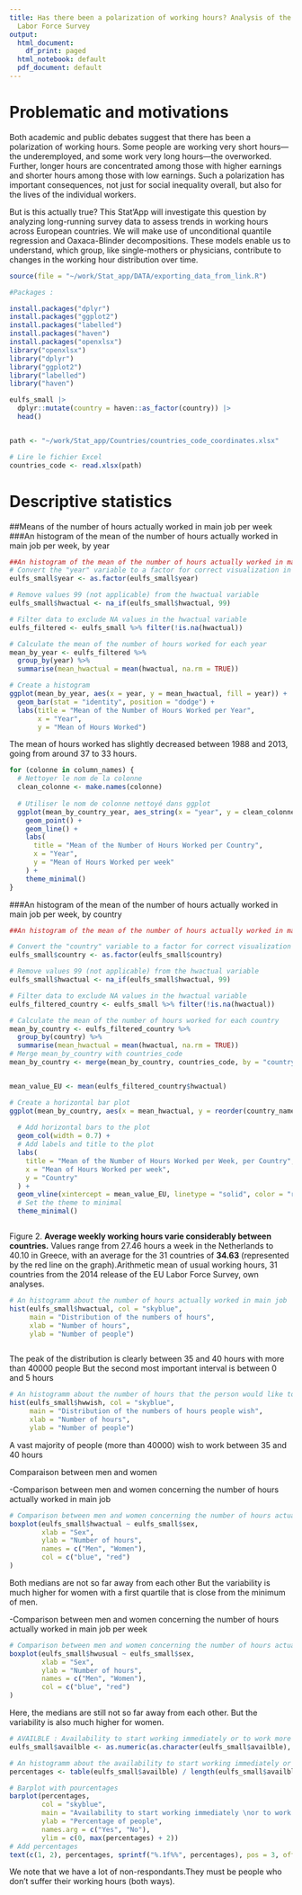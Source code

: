 ```yaml
---
title: Has there been a polarization of working hours? Analysis of the European Union
  Labor Force Survey
output:
  html_document:
    df_print: paged
  html_notebook: default
  pdf_document: default
---
```



# Problematic and motivations 

Both academic and public debates suggest that there has been a polarization of working hours. Some
people are working very short hours—the underemployed, and some work very long hours—the
overworked. Further, longer hours are concentrated among those with higher earnings and shorter
hours among those with low earnings. Such a polarization has important consequences, not just for
social inequality overall, but also for the lives of the individual workers.

But is this actually true? This Stat’App will investigate this question by analyzing long-running survey
data to assess trends in working hours across European countries. We will make use of unconditional
quantile regression and Oaxaca-Blinder decompositions. These models enable us to understand, which
group, like single-mothers or physicians, contribute to changes in the working hour distribution over
time.

```r
source(file = "~/work/Stat_app/DATA/exporting_data_from_link.R")
```


```r
#Packages :

install.packages("dplyr")
install.packages("ggplot2")
install.packages("labelled")
install.packages("haven")
install.packages("openxlsx")
library("openxlsx")
library("dplyr")
library("ggplot2")
library("labelled")
library("haven")


```

```r

eulfs_small |>
  dplyr::mutate(country = haven::as_factor(country)) |>
  head()


path <- "~/work/Stat_app/Countries/countries_code_coordinates.xlsx"

# Lire le fichier Excel
countries_code <- read.xlsx(path)
```
# Descriptive statistics
##Means of the number of hours actually worked in main job per week 
###An histogram of the mean of the number of hours actually worked in main job per week, by year

```r
##An histogram of the mean of the number of hours actually worked in main job by year 
# Convert the "year" variable to a factor for correct visualization in the histogram
eulfs_small$year <- as.factor(eulfs_small$year)

# Remove values 99 (not applicable) from the hwactual variable
eulfs_small$hwactual <- na_if(eulfs_small$hwactual, 99)

# Filter data to exclude NA values in the hwactual variable
eulfs_filtered <- eulfs_small %>% filter(!is.na(hwactual))

# Calculate the mean of the number of hours worked for each year
mean_by_year <- eulfs_filtered %>%
  group_by(year) %>%
  summarise(mean_hwactual = mean(hwactual, na.rm = TRUE))

# Create a histogram
ggplot(mean_by_year, aes(x = year, y = mean_hwactual, fill = year)) +
  geom_bar(stat = "identity", position = "dodge") +
  labs(title = "Mean of the Number of Hours Worked per Year",
       x = "Year",
       y = "Mean of Hours Worked")
```
The mean of hours worked has slightly decreased between 1988 and 2013, going from around 37 to 33 hours.

```r
for (colonne in column_names) {
  # Nettoyer le nom de la colonne
  clean_colonne <- make.names(colonne)
  
  # Utiliser le nom de colonne nettoyé dans ggplot
  ggplot(mean_by_country_year, aes_string(x = "year", y = clean_colonne)) +
    geom_point() +
    geom_line() +
    labs(
      title = "Mean of the Number of Hours Worked per Country",
      x = "Year",
      y = "Mean of Hours Worked per week"
    ) +
    theme_minimal()
}

```


###An histogram of the mean of the number of hours actually worked in main job per week, by country  

```r

##An histogram of the mean of the number of hours actually worked in main job by country  

# Convert the "country" variable to a factor for correct visualization in the bar plot
eulfs_small$country <- as.factor(eulfs_small$country)

# Remove values 99 (not applicable) from the hwactual variable
eulfs_small$hwactual <- na_if(eulfs_small$hwactual, 99)

# Filter data to exclude NA values in the hwactual variable
eulfs_filtered_country <- eulfs_small %>% filter(!is.na(hwactual))

# Calculate the mean of the number of hours worked for each country
mean_by_country <- eulfs_filtered_country %>%
  group_by(country) %>%
  summarise(mean_hwactual = mean(hwactual, na.rm = TRUE))
# Merge mean_by_country with countries_code
mean_by_country <- merge(mean_by_country, countries_code, by = "country")


mean_value_EU <- mean(eulfs_filtered_country$hwactual)

# Create a horizontal bar plot
ggplot(mean_by_country, aes(x = mean_hwactual, y = reorder(country_name, -mean_hwactual))) +
  
  # Add horizontal bars to the plot
  geom_col(width = 0.7) +
  # Add labels and title to the plot
  labs(
    title = "Mean of the Number of Hours Worked per Week, per Country",
    x = "Mean of Hours Worked per week",
    y = "Country"
  ) +
  geom_vline(xintercept = mean_value_EU, linetype = "solid", color = "red") +
  # Set the theme to minimal
  theme_minimal()



```


Figure 2. **Average weekly working hours varie considerably between countries.** Values range from 27.46 hours a week in the Netherlands to 40.10 in Greece, with an average for the 31 countries of **34.63** (represented by the red line on the graph).Arithmetic mean of usual working hours, 31 countries from the 2014 release of the EU Labor Force Survey, own analyses.




```r
# An histogramm about the number of hours actually worked in main job
hist(eulfs_small$hwactual, col = "skyblue",
     main = "Distribution of the numbers of hours",
     xlab = "Number of hours",
     ylab = "Number of people")



```
The peak of the distribution is clearly between 35 and 40 hours with more than 40000 people
But the second most important interval is between 0 and 5 hours

```r
# An histogramm about the number of hours that the person would like to work in total in a week
hist(eulfs_small$hwwish, col = "skyblue",
     main = "Distribution of the numbers of hours people wish",
     xlab = "Number of hours",
     ylab = "Number of people")
```
A vast majority of people (more than 40000) wish to work between 35 and 40 hours



Comparaison between men and women

-Comparison between men and women concerning the number of hours actually worked in main job 

```r
# Comparison between men and women concerning the number of hours actually worked in main job
boxplot(eulfs_small$hwactual ~ eulfs_small$sex,
        xlab = "Sex",
        ylab = "Number of hours",
        names = c("Men", "Women"),
        col = c("blue", "red") 
)

```
Both medians are not so far away from each other
But the variability is much higher for women with a first quartile that is close from the minimum of men.


-Comparison between men and women concerning the number of hours actually worked in main job per week

```r
# Comparison between men and women concerning the number of hours actually worked in main job per week 
boxplot(eulfs_small$hwusual ~ eulfs_small$sex,
        xlab = "Sex",
        ylab = "Number of hours",
        names = c("Men", "Women"),
        col = c("blue", "red")  
)
```
Here, the medians are still not so far away from each other.
But the variability is also much higher for women.


```r
# AVAILBLE : Availability to start working immediately or to work more
eulfs_small$availble <- as.numeric(as.character(eulfs_small$availble), na.rm = TRUE)

# An histogramm about the availability to start working immediately or to work more
percentages <- table(eulfs_small$availble) / length(eulfs_small$availble) * 100

# Barplot with pourcentages
barplot(percentages, 
        col = "skyblue",
        main = "Availability to start working immediately \nor to work more (within two weeks)",
        ylab = "Percentage of people",
        names.arg = c("Yes", "No"),
        ylim = c(0, max(percentages) + 2))
# Add percentages
text(c(1, 2), percentages, sprintf("%.1f%%", percentages), pos = 3, offset = 0.5)
```
We note that we have a lot of non-respondants.They must be people who don't suffer their working hours (both ways).
